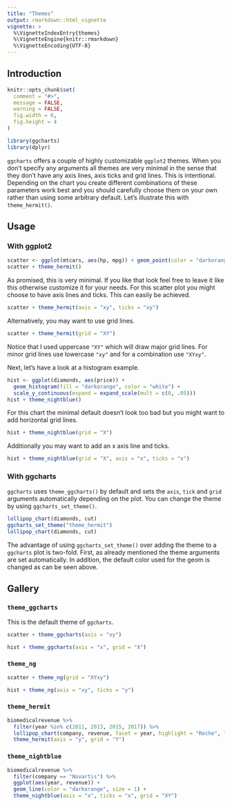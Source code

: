 ```yaml
---
title: "Themes"
output: rmarkdown::html_vignette
vignette: >
  %\VignetteIndexEntry{themes}
  %\VignetteEngine{knitr::rmarkdown}
  %\VignetteEncoding{UTF-8}
---
```


## Introduction

```r
knitr::opts_chunk$set(
  comment = "#>",
  message = FALSE,
  warning = FALSE,
  fig.width = 6,
  fig.height = 4
)
```

```r
library(ggcharts)
library(dplyr)
```

`ggcharts` offers a couple of highly customizable `ggplot2` themes. When you don't specify any arguments all themes are very minimal in the sense that they don't have any axis lines, axis ticks and grid lines. This is intentional. Depending on the chart you create different combinations of these parameters work best and you should carefully choose them on your own rather than using some arbitrary default. Let's illustrate this with `theme_hermit()`.


## Usage

### With ggplot2

```r
scatter <- ggplot(mtcars, aes(hp, mpg)) + geom_point(color = "darkorange")
scatter + theme_hermit()
```

As promised, this is very minimal. If you like that look feel free to leave it like this otherwise customize it for your needs. For this scatter plot you might choose to have axis lines and ticks. This can easily be achieved.

```r
scatter + theme_hermit(axis = "xy", ticks = "xy")
```

Alternatively, you may want to use grid lines.

```r
scatter + theme_hermit(grid = "XY")
```

Notice that I used uppercase `"XY"` which will draw major grid lines. For minor grid lines use lowercase `"xy"` and for a combination use `"XYxy"`.

Next, let's have a look at a histogram example.

```r
hist <- ggplot(diamonds, aes(price)) +
  geom_histogram(fill = "darkorange", color = "white") +
  scale_y_continuous(expand = expand_scale(mult = c(0, .05)))
hist + theme_nightblue()
```

For this chart the minimal default doesn't look too bad but you might want to add horizontal grid lines.

```r
hist + theme_nightblue(grid = "X")
```

Additionally you may want to add an x axis line and ticks.

```r
hist + theme_nightblue(grid = "X", axis = "x", ticks = "x")
```


### With ggcharts

`ggcharts` uses `theme_ggcharts()` by default and sets the `axis`, `tick` and `grid` arguments automatically depending on the plot. You can change the theme by using `ggcharts_set_theme()`.

```r
lollipop_chart(diamonds, cut)
ggcharts_set_theme("theme_hermit")
lollipop_chart(diamonds, cut)
```

The advantage of using `ggcharts_set_theme()` over adding the theme to a `ggcharts` plot is two-fold. First, as already mentioned the theme arguments are set automatically. In addition, the default color used for the geom is changed as can be seen above.


## Gallery

### `theme_ggcharts`

This is the default theme of `ggcharts`.

```r
scatter + theme_ggcharts(axis = "xy")
```

```r
hist + theme_ggcharts(axis = "x", grid = "X")
```


### `theme_ng`

```r
scatter + theme_ng(grid = "XYxy")
```


```r
hist + theme_ng(axis = "xy", ticks = "y")
```


### `theme_hermit`

```r
biomedicalrevenue %>%
  filter(year %in% c(2011, 2013, 2015, 2017)) %>%
  lollipop_chart(company, revenue, facet = year, highlight = "Roche", line_color = "yellow", top_n = 5) +
  theme_hermit(axis = "y", grid = "Y")
```


### `theme_nightblue`

```r
biomedicalrevenue %>%
  filter(company == "Novartis") %>%
  ggplot(aes(year, revenue)) +
  geom_line(color = "darkorange", size = 1) +
  theme_nightblue(axis = "x", ticks = "x", grid = "XY")
```

